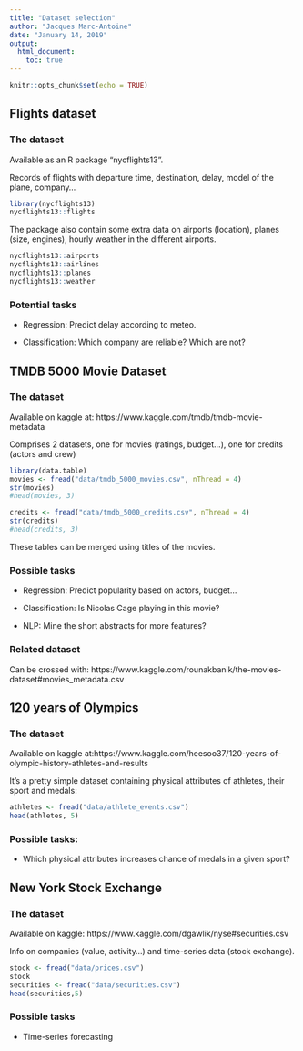 ```yaml
---
title: "Dataset selection"
author: "Jacques Marc-Antoine"
date: "January 14, 2019"
output:
  html_document:
    toc: true
---
```


```r
knitr::opts_chunk$set(echo = TRUE)
```

## Flights dataset

### The dataset
Available as an R package "nycflights13".

Records of flights with departure time, destination, delay, model of the plane, company...
```r
library(nycflights13)
nycflights13::flights
```

The package also contain some extra data on airports (location), planes (size, engines), hourly weather in the different airports.
```r
nycflights13::airports
nycflights13::airlines
nycflights13::planes
nycflights13::weather
```

### Potential tasks

* Regression: Predict delay according to meteo.

* Classification: Which company are reliable? Which are not? 


## TMDB 5000 Movie Dataset

### The dataset
Available on kaggle at: https://www.kaggle.com/tmdb/tmdb-movie-metadata

Comprises 2 datasets, one for movies (ratings, budget...), one for credits (actors and crew)

```r
library(data.table)
movies <- fread("data/tmdb_5000_movies.csv", nThread = 4)
str(movies)
#head(movies, 3)

credits <- fread("data/tmdb_5000_credits.csv", nThread = 4)
str(credits)
#head(credits, 3)
```

These tables can be merged using titles of the movies.

### Possible tasks

* Regression: Predict popularity based on actors, budget...

* Classification: Is Nicolas Cage playing in this movie?

* NLP: Mine the short abstracts for more features?

### Related dataset

Can be crossed with: https://www.kaggle.com/rounakbanik/the-movies-dataset#movies_metadata.csv

## 120 years of Olympics

### The dataset
Available on kaggle at:https://www.kaggle.com/heesoo37/120-years-of-olympic-history-athletes-and-results

It's a pretty simple dataset containing physical attributes of athletes, their sport and medals:
```r
athletes <- fread("data/athlete_events.csv")
head(athletes, 5)
```

### Possible tasks:

* Which physical attributes increases chance of medals in a given sport?


## New York Stock Exchange

### The dataset
Available on kaggle: https://www.kaggle.com/dgawlik/nyse#securities.csv

Info on companies (value, activity...) and time-series data (stock exchange).
```r
stock <- fread("data/prices.csv")
stock
securities <- fread("data/securities.csv")
head(securities,5)
```

### Possible tasks

* Time-series forecasting

